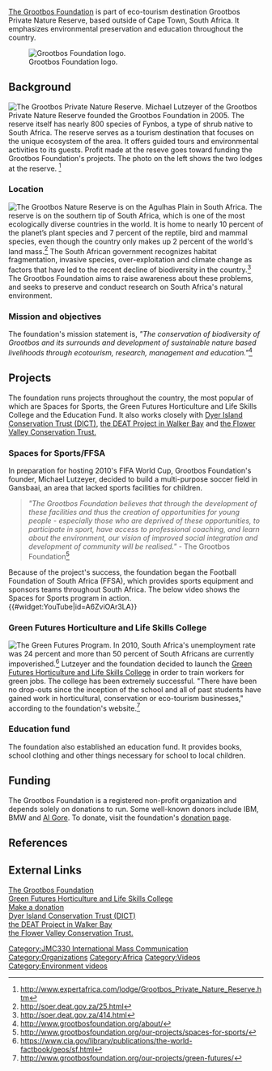 [http://www.grootbosfoundation.org/ The Grootbos Foundation] is part of eco-tourism destination Grootbos Private Nature Reserve, based outside of Cape Town, South Africa. It emphasizes environmental preservation and education throughout the country. 

[[Image:Screen shot 2011-02-26 at 5.48.26 PM.png|left|Grootbos Foundation logo.]]

== Background ==
[[Image:Green-garden.jpg|left|The Grootbos Private Nature Reserve.]]
Michael Lutzeyer of the Grootbos Private Nature Reserve founded the Grootbos Foundation in 2005. The reserve itself has nearly 800 species of Fynbos, a type of shrub native to South Africa. The reserve serves as a tourism destination that focuses on the unique ecosystem of the area. It offers guided tours and environmental activities to its guests. Profit made at the reseve goes toward funding the Grootbos Foundation's projects. The photo on the left shows the two lodges at the reserve.
<ref>
http://www.expertafrica.com/lodge/Grootbos_Private_Nature_Reserve.htm
</ref> 
===Location===
[[Image:Map-00agulhas.jpg|thumb|right|The Grootbos Nature Reserve is on the Agulhas Plain in South Africa.]]
The reserve is on the southern tip of South Africa, which is one of the most ecologically diverse countries in the world. It is home to nearly 10 percent of the planet’s plant species and 7 percent of the reptile, bird and mammal species, even though the country only makes up 2 percent of the world's land mass.<ref>
http://soer.deat.gov.za/25.html</ref> 
The South African government recognizes habitat fragmentation, invasive species, over-exploitation and climate change as factors that have led to the recent decline of biodiversity in the country.<ref>
http://soer.deat.gov.za/414.html
</ref> The Grootbos Foundation aims to raise awareness about these problems, and seeks to preserve and conduct research on South Africa's natural environment.

===Mission and objectives===
The foundation's mission statement is, ''"The conservation of biodiversity of Grootbos and its surrounds and development of sustainable nature based livelihoods through ecotourism, research, management and education."''<ref>
http://www.grootbosfoundation.org/about/
</ref> 

== Projects ==
The foundation runs projects throughout the country, the most popular of which are Spaces for Sports, the Green Futures Horticulture and Life Skills College and the Education Fund. It also works closely with [http://www.dict.org.za/ Dyer Island Conservation Trust (DICT)], [http://www.grootbosfoundation.org/partner-projects/wbdeat-project/ the DEAT Project in Walker Bay] and [http://www.flowervalley.org.za/cgi-bin/giga.cgi?c=1866 the Flower Valley Conservation Trust.] 
===Spaces for Sports/FFSA===
In preparation for hosting 2010's FIFA World Cup, Grootbos Foundation's founder, Michael Lutzeyer, decided to build a multi-purpose soccer field in Gansbaai, an area that lacked sports facilities for children. <blockquote>
''"The Grootbos Foundation believes that through the development of these facilities and thus the creation of opportunities for young people - especially those who are deprived of these opportunities, to participate in sport, have access to professional coaching, and learn about the environment, our vision of improved social integration and development of community will be realised."'' 
- The Grootbos Foundation<ref>
http://www.grootbosfoundation.org/our-projects/spaces-for-sports/
</ref>
</blockquote>
Because of the project's success, the foundation began the Football Foundation of South Africa (FFSA), which provides sports equipment and sponsors teams throughout South Africa. The below video shows the Spaces for Sports program in action. <br>
{{#widget:YouTube|id=A6ZviOAr3LA}}
===Green Futures Horticulture and Life Skills College===
[[Image:Green-futures-class-room.jpg|thumb|right|The Green Futures Program.]]
In 2010, South Africa's unemployment rate was 24 percent and more than 50 percent of South Africans are currently impoverished.<ref>
https://www.cia.gov/library/publications/the-world-factbook/geos/sf.html
</ref> Lutzeyer and the foundation decided to launch the [http://www.greenfutures.co.za/ Green Futures Horticulture and Life Skills College] in order to train workers for green jobs. The college has been extremely successful. "There have been no drop-outs since the inception of the school and all of past students have gained work in horticultural, conservation or eco-tourism businesses," according to the foundation's website.<ref>
http://www.grootbosfoundation.org/our-projects/green-futures/
</ref>
===Education fund===
The foundation also established an education fund. It provides books, school clothing and other things necessary for school to local children. 
==Funding==
The Grootbos Foundation is a registered non-profit organization and depends solely on donations to run. Some well-known donors include IBM, BMW and [[Al Gore]]. To donate, visit the foundation's [http://www.grootbosfoundation.org/donations/ donation page]. 

== References ==

<references/>
==External Links==
[http://www.grootbosfoundation.org/ The Grootbos Foundation] <br>
[http://www.greenfutures.co.za/ Green Futures Horticulture and Life Skills College] <br>
[http://www.grootbosfoundation.org/donations/ Make a donation] <br>
[http://www.dict.org.za/ Dyer Island Conservation Trust (DICT)] <br>
[http://www.grootbosfoundation.org/partner-projects/wbdeat-project/ the DEAT Project in Walker Bay] <br> 
[http://www.flowervalley.org.za/cgi-bin/giga.cgi?c=1866 the Flower Valley Conservation Trust.] 


[[Category:JMC330 International Mass Communication]]
[[Category:Organizations]]
[[Category:Africa]]
[[Category:Videos]]
[[Category:Environment videos]]